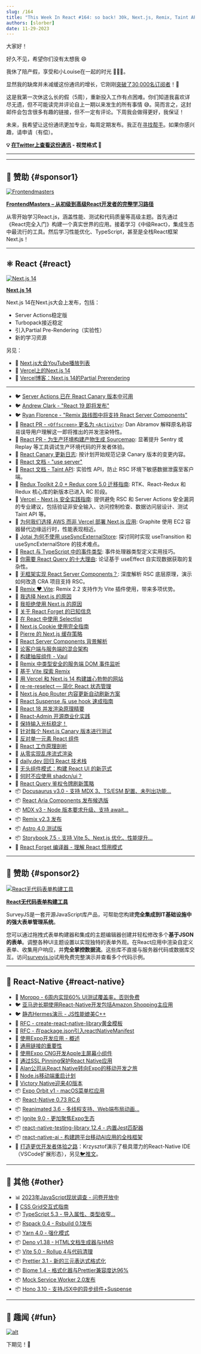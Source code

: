 ```yaml
---
slug: /164
title: "This Week In React #164: so back! 30k, Next.js, Remix, Taint API, Activity, RSCs, React-Forget, Docusaurus, MDX, Storybook, Expo Orbit, Ignite, Victory XL, Reanimated, TypeScript..."
authors: [slorber]
date: 11-29-2023
---
```


大家好！

好久不见，希望你们没有太想我 😄

我休了陪产假，享受和小Louise在一起的时光 👨‍🍼😍。

显然我的缺席并未减缓这份通讯的增长，它刚刚[突破了30,000名订阅者](https://www.indiehackers.com/product/french-react-newsletter/30-000-subscribers--NkKag3m683I_z7J3TCI)！🥳️

这是我第一次休这么长的假（5周），重新投入工作有点困难。你们知道我喜欢详尽无遗，但不可能读完并评论自上一期以来发生的所有事情 😅。简而言之，这封邮件会包含很多有趣的链接，但不一定有评论。下周我会做得更好，我保证！

未来，我希望让这份通讯更加专业，每周定期发布。我正在[寻找帮手](https://thisweekinreact.com/job)。如果你感兴趣，请申请（有偿）。

<!-- truncate -->

**💡 [在Twitter上查看这份通讯](https://slo.im/thread) - 视觉格式 🎨**

---


<Support />

---

## 💸 赞助 {#sponsor1}

[![Frontendmasters](/emails/issues/158/frontendmasters.jpg)](https://frontendmasters.com/learn/react/?utm_source=newsletter&utm_medium=thisweekinreact&utm_campaign=reactpath)

**[FrontendMasters – 从初级到高级React开发者的完整学习路径](https://frontendmasters.com/learn/react/?utm_source=newsletter&utm_medium=thisweekinreact&utm_campaign=reactpath)**

从零开始学习React.js，涵盖性能、测试和代码质量等高级主题。首先通过《React完全入门》构建一个真实世界的应用。接着学习《中级React》，集成生态中最流行的工具。然后学习性能优化、TypeScript，甚至是全栈React框架Next.js！

---

## ⚛️ React {#react}

[![Next.js 14](/emails/issues/164/nextjs-14.jpg)](https://nextjs.org/blog/next-14)

[**Next.js 14**](https://nextjs.org/blog/next-14)

Next.js 14在Next.js大会上发布，包括：

- Server Actions稳定版
- Turbopack接近稳定
- 引入Partial Pre-Rendering（实验性）
- 新的学习资源

另见：

- 🎥 [Next.js大会YouTube播放列表](https://www.youtube.com/playlist?list=PLBnKlKpPeagl57K9bCw_IXShWQXePnXjY)
- 📜 [Vercel上的Next.js 14](https://vercel.com/changelog/next-js-14)
- 📜 [Vercel博客：Next.js 14的Partial Prerendering](https://vercel.com/blog/partial-prerendering-with-next-js-creating-a-new-default-rendering-model)

---

- 🐦 [Server Actions 已在 React Canary 版本中可用](https://twitter.com/reactjs/status/1716573234160967762)
- 🐦 [Andrew Clark - "React 19 即将发布"](https://twitter.com/acdlite/status/1719474730363662473)
- 🐦 [Ryan Florence - "Remix 路线图中将支持 React Server Components"](https://twitter.com/ryanflorence/status/1729274387671760936)
- 👀 [React PR - `<Offscreen>` 更名为 `<Activity>`](https://github.com/facebook/react/pull/27640): Dan Abramov 解释原名称容易误导用户理解这一即将推出的并发渲染特性。
- 👀 [React PR - 为生产环境构建产物生成 Sourcemap](https://github.com/facebook/react/pull/26446): 显著提升 Sentry 或 Replay 等工具调试生产环境代码的开发者体验。
- 👀 [React Canary 更新日志](https://github.com/facebook/react/blob/main/CHANGELOG-canary.md): 按计划开始规范记录 Canary 版本的变更内容。
- 📖 [React 文档 - "use server"](https://react.dev/reference/react/use-server)
- 📖 [React 文档 - Taint API](https://react.dev/reference/react/experimental_taintObjectReference): 实验性 API，防止 RSC 环境下敏感数据泄露至客户端。
- 📖 [Redux Toolkit 2.0 + Redux core 5.0 迁移指南](https://deploy-preview-3089--redux-starter-kit-docs.netlify.app/migrations/migrating-1.x-to-2.x): RTK、React-Redux 和 Redux 核心库的新版本已进入 RC 阶段。
- 📜 [Vercel - Next.js 安全实践指南](https://nextjs.org/blog/security-nextjs-server-components-actions): 提供避免 RSC 和 Server Actions 安全漏洞的专业建议，包括验证非安全输入、访问控制检查、数据访问层设计、测试 Taint API 等。
- 📜 [为何我们选择 AWS 而非 Vercel 部署 Next.js 应用](https://graphite.dev/blog/why-we-use-aws-instead-of-vercel): Graphite 使用 EC2 容器替代边缘运行时，性能表现相近。
- 📜 [Jotai 为何不使用 useSyncExternalStore](https://blog.axlight.com/posts/why-use-sync-external-store-is-not-used-in-jotai/): 探讨同时实现 useTransition 和 useSyncExternalStore 的技术难点。
- 📜 [React 与 TypeScript 中的事件类型](https://www.totaltypescript.com/event-types-in-react-and-typescript): 事件处理器类型定义实用技巧。
- 📜 [你需要 React Query 的十大理由](https://tkdodo.eu/blog/why-you-want-react-query): 论证基于 useEffect 自实现数据获取的复杂性。
- 📜 [无框架实现 React Server Components？](https://timtech.blog/posts/react-server-components-rsc-no-framework/): 深度解析 RSC 底层原理，演示如何改造 CRA 项目支持 RSC。
- 📜 [Remix ❤️ Vite](https://remix.run/blog/remix-heart-vite): Remix 2.2 支持作为 Vite 插件使用，带来多项优势。
- 📜 [我选择 Next.js 的原因](https://leerob.io/blog/using-nextjs)
- 📜 [我拒绝使用 Next.js 的原因](https://www.epicweb.dev/why-i-wont-use-nextjs)
- 📜 [关于 React Forget 的已知信息](https://www.code-insights.dev/posts/what-do-we-konw-about-react-forget)
- 📜 [在 React 中使用 Selectlist](https://polypane.app/blog/using-selectlist-in-react/)
- 📜 [Next.js Cookie 使用完全指南](https://www.propelauth.com/post/cookies-in-next-js)
- 📜 [Pierre 的 Next.js 缓存策略](https://pierre.co/share/fe34c8b7-4054-4e07-b108-c6c8230cfab1)
- 📜 [React Server Components 背景解析](https://jessedit.tech/articles/react-server-components/1-background/)
- 📜 [论客户端与服务端的混合架构](https://matt-rickard.com/on-mixing-client-and-server)
- 📜 [构建抽屉组件 - Vaul](https://emilkowal.ski/ui/building-a-drawer-component)
- 📜 [Remix 中类型安全的服务端 DOM 事件监听](https://alemtuzlak.hashnode.dev/typed-server-safe-dom-event-listeners-in-remix)
- 📜 [基于 Vite 探索 Remix](https://alemtuzlak.hashnode.dev/exploring-remix-with-vite)
- 📜 [用 Vercel 和 Next.js 14 构建雄心勃勃的网站](https://vercel.com/blog/building-the-most-ambitious-sites-on-the-web-with-vercel-and-next-js-14)
- 📜 [re-re-reselect — 简化 React 状态管理](https://causal.app/blog/re-re-reselect)
- 📜 [Next.js App Router 内容更新自动刷新方案](https://www.steveruiz.me/posts/nextjs-refresh-content)
- 📜 [React Suspense 与 use hook 速成指南](https://sinja.io/blog/guide-to-react-suspense)
- 📜 [React 18 并发渲染原理精要](https://sinja.io/blog/guide-to-concurrency-in-react-18)
- 📜 [React-Admin 开源商业化实践](https://marmelab.com/blog/2023/11/08/open-source-profit-1.html)
- 📜 [保持输入光标稳定！](https://giacomocerquone.com/keep-input-cursor-still/)
- 📜 [针对每个 Next.js Canary 版本进行测试](https://francoisbest.com/posts/2023/testing-against-every-nextjs-canary-release)
- 📜 [反对单一元素 React 组件](https://www.jameskerr.blog/posts/against-single-element-react-components/)
- 📜 [React 工作原理剖析](https://incepter.github.io/how-react-works/)
- 📜 [从零实现乱序流式渲染](https://gal.hagever.com/posts/out-of-order-streaming-from-scratch)
- 📜 [daily.dev 回归 React 技术栈](https://daily.dev/blog/moving-back-to-react)
- 📜 [无头组件模式：构建 React UI 的新范式](https://martinfowler.com/articles/headless-component.html)
- 📜 [何时不应使用 shadcn/ui？](https://mwskwong.com/blog/when-not-to-use-shadcn-ui)
- 📜 [React Query 鉴权令牌刷新策略](https://elazizi.com/posts/react-query-auth-token-refresh/)
- 📦 [Docusaurus v3.0 - 支持 MDX 3、TS/ESM 配置、未列出功能...](https://docusaurus.io/blog/releases/3.0)
- 📦 [React Aria Components 发布候选版](https://react-spectrum.adobe.com/releases/2023-11-8.html)
- 📦 [MDX v3 - Node 版本要求升级、支持 await...](https://mdxjs.com/blog/v3/)
- 📦 [Remix v2.3 发布](https://github.com/remix-run/remix/blob/main/CHANGELOG.md#v230)
- 📦 [Astro 4.0 测试版](https://astro.build/blog/astro-4-beta/?tw)
- 📦 [Storybook 7.5 - 支持 Vite 5、Next.js 优化、性能提升...](https://storybook.js.org/blog/storybook-7-5/)
- 🎥 [React Forget 编译器 - 理解 React 惯用模式](https://portal.gitnation.org/contents/understanding-idiomatic-react)

<SubscribeFormEmbed placement="middle" />

---

## 💸 赞助 {#sponsor2}

[![React无代码表单构建工具](/emails/issues/164/surveyjs.jpg)](https://surveyjs.io/?utm_source=thisweekinreact&utm_medium=email)

**[React无代码表单构建工具](https://surveyjs.io/?utm_source=thisweekinreact&utm_medium=email)**

SurveyJS是一套开源JavaScript库产品，可帮助您构建**完全集成到IT基础设施中的强大表单管理系统**。

您可以通过拖拽式表单构建器和集成的主题编辑器创建并轻松修改多个**基于JSON的表单**。调整各种UI主题设置以实现独特的表单外观。在React应用中渲染自定义表单、收集用户响应，并**完全掌控数据流**。这些库不直接与服务器代码或数据库交互。访问[surveyjs.io](https://surveyjs.io/)试用免费完整演示并查看多个代码示例。

---

## 📱 React-Native {#react-native}

- 💸 [Moropo - 6周内实现60% UI测试覆盖率，否则免费](https://www.moropo.com/automation-offer?utm_source=newsletter&utm_medium=emails&utm_campaign=twir-20231129)
- 🐦 [亚马逊长期使用React-Native开发包括Amazon Shopping主应用](https://twitter.com/reactnative/status/1722025802974277983)
- 🐦 [静态Hermes演示 - JS性能媲美C++](https://twitter.com/tmikov/status/1720103356738474060)
- 👀 [RFC - create-react-native-library黄金模板](https://github.com/react-native-community/discussions-and-proposals/pull/721)
- 👀 [RFC - 在package.json引入reactNativeManifest](https://github.com/react-native-community/discussions-and-proposals/pull/717)
- 📖 [使用Expo开发应用 - 概述](https://docs.expo.dev/workflow/overview/)
- 📜 [通用链接的重要性](https://evanbacon.dev/blog/universal-links)
- 📜 [使用Expo CNG开发Apple主屏幕小组件](https://evanbacon.dev/blog/apple-home-screen-widgets)
- 📜 [通过SSL Pinning保护React Native应用](https://www.bam.tech/article/securing-your-react-native-app-with-ssl-pinning)
- 📜 [Alan公司从React Native转向Expo的移动开发之旅](https://medium.com/alan/our-journey-from-react-native-to-expo-for-mobile-app-development-at-alan-%EF%B8%8F-3b1569e8ab7c)
- 📜 [Node.js移动端重启计划](https://nodejs-mobile.github.io/blog/reboot)
- 📜 [Victory Native迎来40版本](https://formidable.com/blog/2023/victory-native-turns-40/)
- 📦 [Expo Orbit v1 - macOS菜单栏应用](https://expo.dev/changelog/2023/11-14-orbit-v1)
- 📦 [React-Native 0.73 RC.6](https://github.com/facebook/react-native/releases/tag/v0.73.0-rc.6)
- 📦 [Reanimated 3.6 - 多线程支持、Web端布局动画...](https://github.com/software-mansion/react-native-reanimated/releases/tag/3.6.0)
- 📦 [Ignite 9.0 - 更加聚焦Expo生态](https://shift.infinite.red/announcing-ignite-9-0-exp-ress-o-89ab5801937d)
- 📦 [react-native-testing-library 12.4 - 内置Jest匹配器](https://github.com/callstack/react-native-testing-library/releases/tag/v12.4.0)
- 📦 [react-native-ai - 构建跨平台移动AI应用的全栈框架](https://github.com/dabit3/react-native-ai)
- 🎥 [打造更优开发者体验之路](https://www.youtube.com/watch?v=YA0PMPm12SU)：Krzysztof演示了极具潜力的React-Native IDE（VSCode扩展形态），另见[🐦推文](https://twitter.com/kzzzf/status/1722973994368762335)。

---

## 🔀 其他 {#other}

- 📊 [2023年JavaScript现状调查 - 问卷开放中](https://survey.devographics.com/en-US/survey/state-of-js/2023)
- 📜 [CSS Grid交互式指南](https://www.joshwcomeau.com/css/interactive-guide-to-grid/)
- 📦 [TypeScript 5.3 - 导入属性、类型收窄...](https://devblogs.microsoft.com/typescript/announcing-typescript-5-3/)
- 📦 [Rspack 0.4 - Rsbuild 0.1发布](https://www.rspack.dev/blog/announcing-0.4.html)
- 📦 [Yarn 4.0 - 强化模式](https://yarnpkg.com/blog/release/4.0)
- 📦 [Deno v1.38 - HTML文档生成器与HMR](https://deno.com/blog/v1.38)
- 📦 [Vite 5.0 - Rollup 4与代码清理](https://vitejs.dev/blog/announcing-vite5)
- 📦 [Prettier 3.1 - 新的三元表达式格式化](https://prettier.io/blog/2023/11/13/3.1.0)
- 📦 [Biome 1.4 - 格式化器与Prettier兼容度达96%](https://biomejs.dev/blog/biome-wins-prettier-challenge)
- 📦 [Mock Service Worker 2.0发布](https://github.com/mswjs/msw/releases/tag/v2.0.0)
- 📦 [Hono 3.10 - 支持JSX中的异步组件+Suspense](https://github.com/honojs/hono/releases/tag/v3.10.0)

---

## 🤭 趣闻 {#fun}

[![alt](/emails/issues/164/meme.jpg)](https://twitter.com/sebastienlorber/status/1719831082235801974)

下期见！👋
